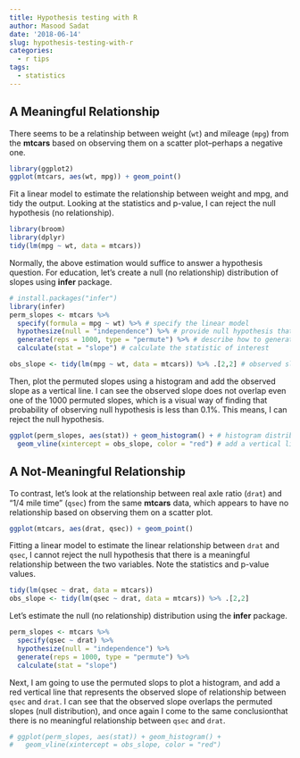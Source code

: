 ```yaml
---
title: Hypothesis testing with R
author: Masood Sadat
date: '2018-06-14'
slug: hypothesis-testing-with-r
categories:
  - r tips
tags:
  - statistics
---
```


## A Meaningful Relationship

There seems to be a relatinship between weight (`wt`) and mileage (`mpg`) from the **mtcars** based on observing them on a scatter plot--perhaps a negative one.

```r
library(ggplot2)
ggplot(mtcars, aes(wt, mpg)) + geom_point()
```

Fit a linear model to estimate the relationship between weight and mpg, and tidy the output. Looking at the statistics and p-value, I can reject the null hypothesis (no relationship).

```r
library(broom)
library(dplyr)
tidy(lm(mpg ~ wt, data = mtcars))
```

Normally, the above estimation would suffice to answer a hypothesis question. For education, let's create a null (no relationship) distribution of slopes using **infer** package.

```r
# install.packages("infer")
library(infer)
perm_slopes <- mtcars %>%
  specify(formula = mpg ~ wt) %>% # specify the linear model
  hypothesize(null = "independence") %>% # provide null hypothesis that two variables are independent
  generate(reps = 1000, type = "permute") %>% # describe how to generate the sampling distribution
  calculate(stat = "slope") # calculate the statistic of interest

obs_slope <- tidy(lm(mpg ~ wt, data = mtcars)) %>% .[2,2] # observed slope
```

Then, plot the permuted slopes using a histogram and add the observed slope as a vertical line. I can see the observed slope does not overlap even one of the 1000 permuted slopes, which is a visual way of finding that probability of observing null hypothesis is less than 0.1%. This means, I can reject the null hypothesis.

```r
ggplot(perm_slopes, aes(stat)) + geom_histogram() + # histogram distribution of slope of null hypothesis
  geom_vline(xintercept = obs_slope, color = "red") # add a vertical line for observed slope
```

## A Not-Meaningful Relationship

To contrast, let's look at the relationship between real axle ratio (`drat`) and "1/4 mile time" (`qsec`) from the same **mtcars** data, which appears to have no relationship based on observing them on a scatter plot.

```r
ggplot(mtcars, aes(drat, qsec)) + geom_point()
```

Fitting a linear model to estimate the linear relationship between `drat` and `qsec`, I cannot reject the null hypothesis that there is a meaningful relationship between the two variables. Note the statistics and p-value values.

```r
tidy(lm(qsec ~ drat, data = mtcars))
obs_slope <- tidy(lm(qsec ~ drat, data = mtcars)) %>% .[2,2]
```

Let's estimate the null (no relationship) distribution using the **infer** package.

```r
perm_slopes <- mtcars %>%
  specify(qsec ~ drat) %>%
  hypothesize(null = "independence") %>%
  generate(reps = 1000, type = "permute") %>%
  calculate(stat = "slope")
```

Next, I am going to use the permuted slops to plot a histogram, and add a red vertical line that represents the observed slope of relationship between `qsec` and `drat`. I can see that the observed slope overlaps the permuted slopes (null distribution), and once again I come to the same conclusionthat there is no meaningful relationship between `qsec` and `drat`.

```r
# ggplot(perm_slopes, aes(stat)) + geom_histogram() +
#   geom_vline(xintercept = obs_slope, color = "red")
```

